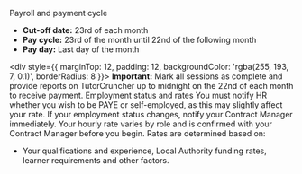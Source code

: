 Payroll and payment cycle
<CardGroup cols={1}>
  <Card title="Payment schedule" icon="calendar">
    <ul>
      <li><strong>Cut-off date:</strong> 23rd of each month</li>
      <li><strong>Pay cycle:</strong> 23rd of the month until 22nd of the following month</li>
      <li><strong>Pay day:</strong> Last day of the month</li>
    </ul>
    <div style={{ marginTop: 12, padding: 12, backgroundColor: 'rgba(255, 193, 7, 0.1)', borderRadius: 8 }}>
      <strong>Important:</strong> Mark all sessions as complete and provide reports on TutorCruncher up to midnight on the 22nd of each month to receive payment.
    </div>
  </Card>
</CardGroup>
Employment status and rates
<CardGroup cols={2}>
  <Card title="PAYE or self-employed" icon="user-check">
    You must notify HR whether you wish to be PAYE or self-employed, as this may slightly affect your rate. If your employment status changes, notify your Contract Manager immediately.
  </Card>
  <Card title="Rate determination" icon="receipt-pound-sterling">
    Your hourly rate varies by role and is confirmed with your Contract Manager before you begin. Rates are determined based on:
    <ul>
      <li>Your qualifications and experience, Local Authority funding rates, learner requirements and other factors.</li>
    </ul>
  </Card>
</CardGroup>
